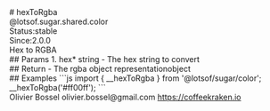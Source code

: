 <div class="docmap-mdx">
# hexToRgba
<div class="_namespace">@lotsof.sugar.shared.color</div>
<div class="_metas">
<div class="_status"><span class="_status-label">Status:</span><span class="_status-value -stable">stable</span></div>
<div class="_since"><span class="_since-label">Since:</span><span class="_since-value">2.0.0</span></div>
</div>
<div class="_description">
Hex to RGBA
</div>
<div class="_params">
## Params
1. <span class="_name">hex<span class="_required">*</span></span><span class="_default"></span> <span class="_type">string</span>
   - The hex string to convert
</div>
<div class="_return">
## Return
- <span class="_description">The rgba object representation</span><span class="_default"></span><span class="_type">object</span>
</div>
<div class="_examples">
## Examples
```js
import { __hexToRgba } from '@lotsof/sugar/color';
__hexToRgba('#ff00ff');
```
</div>
<div class="_author">
<span class="_name">Olivier Bossel</span>
<span class="_email">olivier.bossel@gmail.com</span>
<a href="https://coffeekraken.io" target="_blank" class="_url">https://coffeekraken.io</a>
</div>
</div>